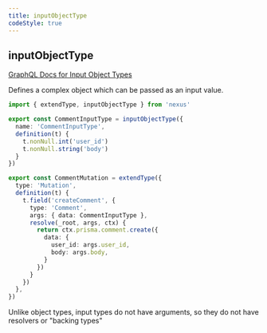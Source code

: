 ```yaml
---
title: inputObjectType
codeStyle: true
---
```


## inputObjectType

[GraphQL Docs for Input Object Types](https://graphql.org/learn/schema/#input-types)

Defines a complex object which can be passed as an input value.

```ts
import { extendType, inputObjectType } from 'nexus'

export const CommentInputType = inputObjectType({
  name: 'CommentInputType',
  definition(t) {
    t.nonNull.int('user_id')
    t.nonNull.string('body')
  }
})

export const CommentMutation = extendType({
  type: 'Mutation',
  definition(t) {
    t.field('createComment', {
      type: 'Comment',
      args: { data: CommentInputType },
      resolve(_root, args, ctx) {
        return ctx.prisma.comment.create({
          data: {
            user_id: args.user_id,
            body: args.body,
          }
        })
      }
    })
  },
})
```

Unlike object types, input types do not have arguments, so they do not have resolvers or "backing types"
